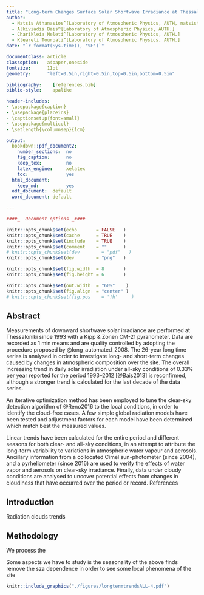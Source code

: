 ```yaml
---
title: "Long-term Changes Surface Solar Shortwave Irradiance at Thessaloniki, Greece under clear- and all-sky conditions"
author:
  - Natsis Athanasios^[Laboratory of Atmospheric Physics, AUTH, natsisthanasis@gmail.com]
  - Alkiviadis Bais^[Laboratory of Atmospheric Physics, AUTH.]
  - Charikleia Meleti^[Laboratory of Atmospheric Physics, AUTH.]
  - Kleareti Tourpali^[Laboratory of Atmospheric Physics, AUTH.]
date: "`r format(Sys.time(), '%F')`"

documentclass: article
classoption:   a4paper,oneside
fontsize:      11pt
geometry:      "left=0.5in,right=0.5in,top=0.5in,bottom=0.5in"

bibliography:    [references.bib]
biblio-style:    apalike

header-includes:
- \usepackage{caption}
- \usepackage{placeins}
- \captionsetup{font=small}
- \usepackage{multicol}
- \setlength{\columnsep}{1cm}

output:
  bookdown::pdf_document2:
    number_sections:  no
    fig_caption:      no
    keep_tex:         no
    latex_engine:     xelatex
    toc:              yes
  html_document:
    keep_md:          yes
  odt_document:  default
  word_document: default

---
```


```r

####_  Document options _####

knitr::opts_chunk$set(echo       = FALSE   )
knitr::opts_chunk$set(cache      = TRUE    )
knitr::opts_chunk$set(include    = TRUE    )
knitr::opts_chunk$set(comment    = ""      )
# knitr::opts_chunk$set(dev        = "pdf"   )
knitr::opts_chunk$set(dev        = "png"   )

knitr::opts_chunk$set(fig.width  = 8       )
knitr::opts_chunk$set(fig.height = 6       )

knitr::opts_chunk$set(out.width  = "60%"    )
knitr::opts_chunk$set(fig.align  = "center" )
# knitr::opts_chunk$set(fig.pos    = '!h'     )
```



## Abstract

Measurements of downward shortwave solar irradiance are performed at Thessaloniki since 1993 with a Kipp & Zonen CM-21 pyranometer. Data are recorded as 1 min means and are quality controlled by adopting the procedure proposed by @long_automated_2008. The 26-year long time series is analysed in order to investigate long- and short-term changes caused by changes in atmospheric composition over the site. The overall increasing trend in daily solar irradiation under all-sky conditions of 0.33% per year reported for the period 1993–2012 [@Bais2013] is reconfirmed, although a stronger trend is calculated for the last decade of the data series.

An iterative optimization method has been employed to tune the clear-sky detection algorithm of @Reno2016 to the local conditions, in order to identify the cloud-free cases. A few simple global radiation models have been tested and adjustment factors for each model have been determined which match best the measured values.

Linear trends have been calculated for the entire period and different seasons for both clear- and all-sky conditions, in an attempt to attribute the long-term variability to variations in atmospheric water vapour and aerosols. Ancillary information from a collocated Cimel sun-photometer (since 2004), and a pyrheliometer (since 2016) are used to verify the effects of water vapor and aerosols on clear-sky irradiance. Finally, data under cloudy conditions are analysed to uncover potential effects from changes in cloudiness that have occurred over the period or record.
References






## Introduction

Radiation clouds trends

## Methodology

We process the 



Some aspects we have to study is the seasonality of the above finds
remove the sza dependence in order to see some local phenomena of the site


```r
knitr::include_graphics("./figures/longtermtrendsALL-4.pdf")
```




\ 
<!-- \vfill -->
\ 

